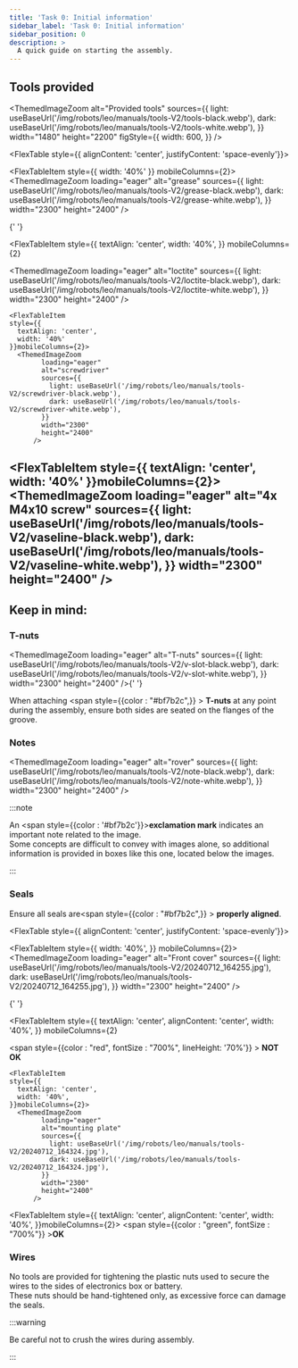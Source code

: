 ```yaml
---
title: 'Task 0: Initial information'
sidebar_label: 'Task 0: Initial information'
sidebar_position: 0
description: >
  A quick guide on starting the assembly.
---
```



## Tools provided

<ThemedImageZoom
  alt="Provided tools"
  sources={{
    light: useBaseUrl('/img/robots/leo/manuals/tools-V2/tools-black.webp'),
    dark: useBaseUrl('/img/robots/leo/manuals/tools-V2/tools-white.webp'),
  }}
  width="1480"
  height="2200"
  figStyle={{
    width: 600,
  }}
/>

<FlexTable style={{ alignContent: 'center', justifyContent: 'space-evenly'}}>
  
  <FlexTableItem
    style={{
      width: '40%'
    }}
    mobileColumns={2}>
      <ThemedImageZoom
            loading="eager"
            alt="grease"
            sources={{
              light: useBaseUrl('/img/robots/leo/manuals/tools-V2/grease-black.webp'),
              dark: useBaseUrl('/img/robots/leo/manuals/tools-V2/grease-white.webp'),
            }}
            width="2300"
            height="2400"
          />
  </FlexTableItem>

{' '}

<FlexTableItem
  style={{
    textAlign: 'center',
    width: '40%',
  }}
  mobileColumns={2}
>
  <ThemedImageZoom
    loading="eager"
    alt="loctite"
    sources={{
      light: useBaseUrl('/img/robots/leo/manuals/tools-V2/loctite-black.webp'),
      dark: useBaseUrl('/img/robots/leo/manuals/tools-V2/loctite-white.webp'),
    }}
    width="2300"
    height="2400"
  />
</FlexTableItem>

    <FlexTableItem
    style={{
      textAlign: 'center',
      width: '40%'
    }}mobileColumns={2}>
      <ThemedImageZoom
            loading="eager"
            alt="screwdriver"
            sources={{
              light: useBaseUrl('/img/robots/leo/manuals/tools-V2/screwdriver-black.webp'),
              dark: useBaseUrl('/img/robots/leo/manuals/tools-V2/screwdriver-white.webp'),
            }}
            width="2300"
            height="2400"
          />

  </FlexTableItem>

   <FlexTableItem
    style={{
      textAlign: 'center',
      width: '40%'
    }}mobileColumns={2}>
      <ThemedImageZoom
            loading="eager"
            alt="4x M4x10 screw"
            sources={{
              light: useBaseUrl('/img/robots/leo/manuals/tools-V2/vaseline-black.webp'),
              dark: useBaseUrl('/img/robots/leo/manuals/tools-V2/vaseline-white.webp'),
            }}
            width="2300"
            height="2400"
          />
  </FlexTableItem>
</FlexTable>
---

## Keep in mind:

### T-nuts

<ThemedImageZoom
  loading="eager"
  alt="T-nuts"
  sources={{
    light: useBaseUrl('/img/robots/leo/manuals/tools-V2/v-slot-black.webp'),
    dark: useBaseUrl('/img/robots/leo/manuals/tools-V2/v-slot-white.webp'),
  }}
  width="2300"
  height="2400"
/>{' '}

When attaching <span style={{color : "#bf7b2c",}} > **T-nuts** </span> at any
point during the assembly, ensure both sides are seated on the flanges of the
groove.

### Notes

<ThemedImageZoom
  loading="eager"
  alt="rover"
  sources={{
    light: useBaseUrl('/img/robots/leo/manuals/tools-V2/note-black.webp'),
    dark: useBaseUrl('/img/robots/leo/manuals/tools-V2/note-white.webp'),
  }}
  width="2300"
  height="2400"
/>

:::note

An <span style={{color : '#bf7b2c'}}><b>exclamation mark</b></span> indicates an
important note related to the image. \
Some concepts are difficult to convey with images alone, so additional information
is provided in boxes like this one, located below the images.

:::

### Seals

Ensure all seals are<span style={{color : "#bf7b2c",}} > **properly
aligned**</span>.

<FlexTable style={{ alignContent: 'center', justifyContent: 'space-evenly'}}>
  
  <FlexTableItem
    style={{
      width: '40%',
    }}
    mobileColumns={2}>
      <ThemedImageZoom
            loading="eager"
            alt="Front cover"
            sources={{
              light: useBaseUrl('/img/robots/leo/manuals/tools-V2/20240712_164255.jpg'),
              dark: useBaseUrl('/img/robots/leo/manuals/tools-V2/20240712_164255.jpg'),
            }}
            width="2300"
            height="2400"
          />
  </FlexTableItem>

{' '}

<FlexTableItem
  style={{
    textAlign: 'center',
    alignContent: 'center',
    width: '40%',
  }}
  mobileColumns={2}
>

  <span style={{color : "red", fontSize : "700%", lineHeight: '70%'}} > **NOT <br /> OK**</span>
</FlexTableItem>

    <FlexTableItem
    style={{
      textAlign: 'center',
      width: '40%',
    }}mobileColumns={2}>
      <ThemedImageZoom
            loading="eager"
            alt="mounting plate"
            sources={{
              light: useBaseUrl('/img/robots/leo/manuals/tools-V2/20240712_164324.jpg'),
              dark: useBaseUrl('/img/robots/leo/manuals/tools-V2/20240712_164324.jpg'),
            }}
            width="2300"
            height="2400"
          />

  </FlexTableItem>

   <FlexTableItem
    style={{
      textAlign: 'center',
      alignContent: 'center',
      width: '40%',
    }}mobileColumns={2}>
      <span style={{color : "green", fontSize : "700%"}} >**OK**</span>
  </FlexTableItem>
</FlexTable>

### Wires

No tools are provided for tightening the plastic nuts used to secure the wires
to the sides of electronics box or battery.\
These nuts should be hand-tightened only, as excessive force can damage the seals.

:::warning

Be careful not to crush the wires during assembly.

:::
